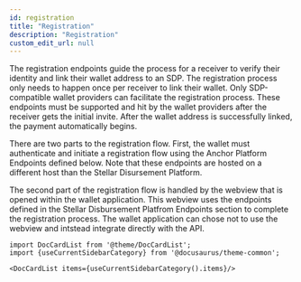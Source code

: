```yaml
---
id: registration
title: "Registration"
description: "Registration"
custom_edit_url: null
---
```




The registration endpoints guide the process for a receiver to verify their identity and link their wallet address to an SDP. The registration process only needs to happen once per receiver to link their wallet. Only SDP-compatible wallet providers can facilitate the registration process. These endpoints must be supported and hit by the wallet providers after the receiver gets the initial invite. After the wallet address is successfully linked, the payment automatically begins.

There are two parts to the registration flow. First, the wallet must authenticate and initiate a registration flow using the Anchor Platform Endpoints defined below. Note that these endpoints are hosted on a different host than the Stellar Disursement Platform.

The second part of the registration flow is handled by the webview that is opened within the wallet application. This webview uses the endpoints defined in the Stellar Disbursement Platfrom Endpoints section to complete the registration process. The wallet application can chose not to use the webview and intstead integrate directly with the API.




```mdx-code-block
import DocCardList from '@theme/DocCardList';
import {useCurrentSidebarCategory} from '@docusaurus/theme-common';

<DocCardList items={useCurrentSidebarCategory().items}/>
```
      